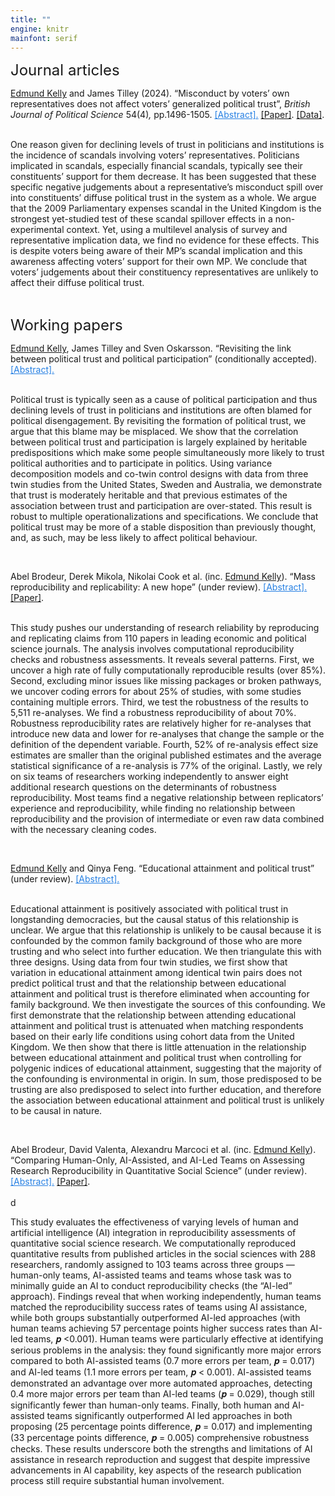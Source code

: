 ```yaml
---
title: ""
engine: knitr
mainfont: serif
---
```


<font size="5"> Journal articles</font>

[Edmund Kelly]{.underline} and James Tilley (2024). "Misconduct by voters' own representatives does not affect voters' generalized political trust", *British Journal of Political Science* 54(4)*,* pp.1496-1505. <a style="color: #2780e3; text-decoration: underline; cursor: pointer;" data-bs-toggle="collapse" data-bs-target="#abstract1" aria-expanded="false" aria-controls="abstract1"> \[Abstract\].</a> [\[Paper\]](https://www.cambridge.org/core/journals/british-journal-of-political-science/article/misconduct-by-voters-own-representatives-does-not-affect-voters-generalized-political-trust/DE5F4F1F042DF959F6E212E22F9874BE). [\[Data\]](https://dataverse.harvard.edu/dataset.xhtml?persistentId=doi:10.7910/DVN/MJDFG8).<br> <br>

:::: {#abstract1 .collapse}
::: {.card .card-body}
One reason given for declining levels of trust in politicians and institutions is the incidence of scandals involving voters’ representatives. Politicians implicated in scandals, especially financial scandals, typically see their constituents’ support for them decrease. It has been suggested that these specific negative judgements about a representative’s misconduct spill over into constituents’ diffuse political trust in the system as a whole. We argue that the 2009 Parliamentary expenses scandal in the United Kingdom is the strongest yet-studied test of these scandal spillover effects in a non-experimental context. Yet, using a multilevel analysis of survey and representative implication data, we find no evidence for these effects. This is despite voters being aware of their MP’s scandal implication and this awareness affecting voters’ support for their own MP. We conclude that voters’ judgements about their constituency representatives are unlikely to affect their diffuse political trust.
:::
::::

<br>

<font size="5"> Working papers</font>

[Edmund Kelly]{.underline}, James Tilley and Sven Oskarsson. "Revisiting the link between political trust and political participation" (conditionally accepted). <a style="color: #2780e3; text-decoration: underline; cursor: pointer;" data-bs-toggle="collapse" data-bs-target="#abstract4" aria-expanded="false" aria-controls="abstract4"> \[Abstract\]. </a> <br> <br>

:::: {#abstract4 .collapse}
::: {.card .card-body}
Political trust is typically seen as a cause of political participation and thus declining levels of trust in politicians and institutions are often blamed for political disengagement. By revisiting the formation of political trust, we argue that this blame may be misplaced. We show that the correlation between political trust and participation is largely explained by heritable predispositions which make some people simultaneously more likely to trust political authorities and to participate in politics. Using variance decomposition models and co-twin control designs with data from three twin studies from the United States, Sweden and Australia, we demonstrate that trust is moderately heritable and that previous estimates of the association between trust and participation are over-stated. This result is robust to multiple operationalizations and specifications. We conclude that political trust may be more of a stable disposition than previously thought, and, as such, may be less likely to affect political behaviour.
:::

<br>
::::

Abel Brodeur, Derek Mikola, Nikolai Cook et al. (inc. [Edmund Kelly]{.underline}). "Mass reproducibility and replicability: A new hope" (under review). <a style="color: #2780e3; text-decoration: underline; cursor: pointer;" data-bs-toggle="collapse" data-bs-target="#abstract2" aria-expanded="false" aria-controls="abstract2"> \[Abstract\].</a> [\[Paper\]](https://papers.ssrn.com/sol3/papers.cfm?abstract_id=4790780).<br> <br>

:::: {#abstract2 .collapse}
::: {.card .card-body}
This study pushes our understanding of research reliability by reproducing and replicating claims from 110 papers in leading economic and political science journals. The analysis involves computational reproducibility checks and robustness assessments. It reveals several patterns. First, we uncover a high rate of fully computationally reproducible results (over 85%). Second, excluding minor issues like missing packages or broken pathways, we uncover coding errors for about 25% of studies, with some studies containing multiple errors. Third, we test the robustness of the results to 5,511 re-analyses. We find a robustness reproducibility of about 70%. Robustness reproducibility rates are relatively higher for re-analyses that introduce new data and lower for re-analyses that change the sample or the definition of the dependent variable. Fourth, 52% of re-analysis effect size estimates are smaller than the original published estimates and the average statistical significance of a re-analysis is 77% of the original. Lastly, we rely on six teams of researchers working independently to answer eight additional research questions on the determinants of robustness reproducibility. Most teams find a negative relationship between replicators' experience and reproducibility, while finding no relationship between reproducibility and the provision of intermediate or even raw data combined with the necessary cleaning codes.
:::

<br>
::::

[Edmund Kelly]{.underline} and Qinya Feng. "Educational attainment and political trust" (under review). <a style="color: #2780e3; text-decoration: underline; cursor: pointer;" data-bs-toggle="collapse" data-bs-target="#abstract3" aria-expanded="false" aria-controls="abstract3"> \[Abstract\]. </a> <br> <br>

:::: {#abstract3 .collapse}
::: {.card .card-body}
Educational attainment is positively associated with political trust in longstanding democracies, but the causal status of this relationship is unclear. We argue that this relationship is unlikely to be causal because it is confounded by the common family background of those who are more trusting and who select into further education. We then triangulate this with three designs. Using data from four twin studies, we first show that variation in educational attainment among identical twin pairs does not predict political trust and that the relationship between educational attainment and political trust is therefore eliminated when accounting for family background. We then investigate the sources of this confounding. We first demonstrate that the relationship between attending educational attainment and political trust is attenuated when matching respondents based on their early life conditions using cohort data from the United Kingdom. We then show that there is little attenuation in the relationship between educational attainment and political trust when controlling for polygenic indices of educational attainment, suggesting that the majority of the confounding is environmental in origin. In sum, those predisposed to be trusting are also predisposed to select into further education, and therefore the association between educational attainment and political trust is unlikely to be causal in nature.
:::

<br>
::::

Abel Brodeur, David Valenta, Alexandru Marcoci et al. (inc. [Edmund Kelly]{.underline}). "Comparing Human-Only, AI-Assisted, and AI-Led Teams on Assessing Research Reproducibility in Quantitative Social Science" (under review). <a style="color: #2780e3; text-decoration: underline; cursor: pointer;" data-bs-toggle="collapse" data-bs-target="#abstract5" aria-expanded="false" aria-controls="abstract5"> \[Abstract\].</a> [\[Paper\]](https://econpapers.repec.org/paper/zbwi4rdps/195.htm). <br> <br>d

:::: {#abstract5 .collapse}
::: {.card .card-body}
This study evaluates the effectiveness of varying levels of human and artificial intelligence (AI) integration in reproducibility assessments of quantitative social science research. We computationally reproduced quantitative results from published articles in the social sciences with 288 researchers, randomly assigned to 103 teams across three groups — human-only teams, AI-assisted teams and teams whose task was to minimally guide an AI to conduct reproducibility checks (the “AI-led” approach). Findings reveal that when working independently, human teams matched the reproducibility success rates of teams using AI assistance, while both groups substantially outperformed AI-led approaches (with human teams achieving 57 percentage points higher success rates than AI-led teams, 𝒑 \<0.001). Human teams were particularly effective at identifying serious problems in the analysis: they found significantly more major errors compared to both AI-assisted teams (0.7 more errors per team, 𝒑 = 0.017) and AI-led teams (1.1 more errors per team, 𝒑 \< 0.001). AI-assisted teams demonstrated an advantage over more automated approaches, detecting 0.4 more major errors per team than AI-led teams (𝒑 = 0.029), though still significantly fewer than human-only teams. Finally, both human and AI-assisted teams significantly outperformed AI led approaches in both proposing (25 percentage points difference, 𝒑 = 0.017) and implementing (33 percentage points difference, 𝒑 = 0.005) comprehensive robustness checks. These results underscore both the strengths and limitations of AI assistance in research reproduction and suggest that despite impressive advancements in AI capability, key aspects of the research publication process still require substantial human involvement. <br>
:::
::::

